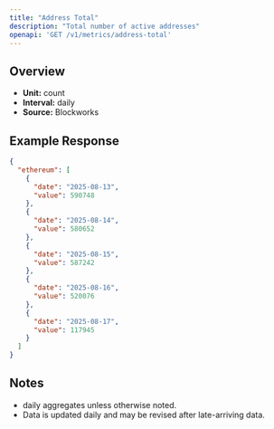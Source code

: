 ```yaml
---
title: "Address Total"
description: "Total number of active addresses"
openapi: 'GET /v1/metrics/address-total'
---
```


## Overview

- **Unit:** count
- **Interval:** daily
- **Source:** Blockworks

## Example Response

```json
{
  "ethereum": [
    {
      "date": "2025-08-13",
      "value": 590748
    },
    {
      "date": "2025-08-14",
      "value": 580652
    },
    {
      "date": "2025-08-15",
      "value": 587242
    },
    {
      "date": "2025-08-16",
      "value": 520076
    },
    {
      "date": "2025-08-17",
      "value": 117945
    }
  ]
}
```

## Notes
- daily aggregates unless otherwise noted.
- Data is updated daily and may be revised after late-arriving data.
